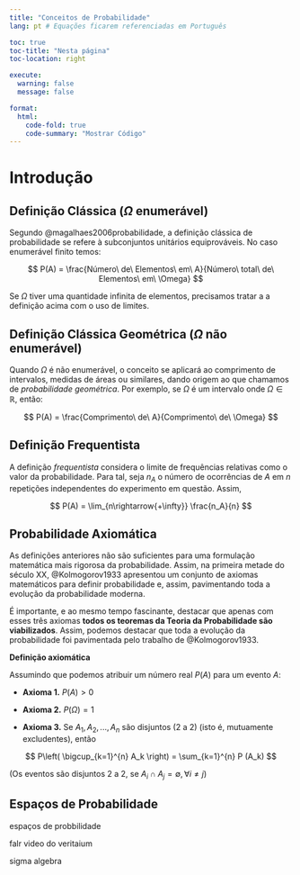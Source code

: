 ```yaml
---
title: "Conceitos de Probabilidade"
lang: pt # Equações ficarem referenciadas em Português

toc: true
toc-title: "Nesta página"
toc-location: right

execute: 
  warning: false
  message: false

format:
  html:
    code-fold: true
    code-summary: "Mostrar Código"
---
```


# Introdução

## Definição Clássica ($\Omega$ enumerável)

Segundo @magalhaes2006probabilidade, a definição clássica de probabilidade se refere à subconjuntos unitários equiprováveis. No caso enumerável finito temos:

$$
P(A) = \frac{Número\ de\ Elementos\ em\ A}{Número\ total\ de\ Elementos\ em\ \Omega}
$$

Se $\Omega$ tiver uma quantidade infinita de elementos, precisamos tratar a a definição acima com o uso de limites.

## Definição Clássica Geométrica ($\Omega$ não enumerável)

Quando $\Omega$ é não enumerável, o conceito se aplicará ao comprimento de intervalos, medidas de áreas ou similares, dando origem ao que chamamos de *probabilidade geométrica*. Por exemplo, se $\Omega$ é um intervalo onde $\Omega \in \mathbb{R}$, então:

$$
P(A) = \frac{Comprimento\ de\ A}{Comprimento\ de\ \Omega}
$$



## Definição Frequentista

A definição *frequentista* considera o limite de frequências relativas como o valor da probabilidade. Para tal, seja $n_{A}$ o número de ocorrências de $A$ em $n$ repetições independentes do experimento em questão. Assim,

$$
P(A) = \lim_{n\rightarrow{+\infty}} \frac{n_A}{n}
$$


## Probabilidade Axiomática

As definições anteriores não são suficientes para uma formulação matemática mais rigorosa da probabilidade. Assim, na primeira metade do século XX, @Kolmogorov1933 apresentou um conjunto de axiomas matemáticos para definir probabilidade e, assim, pavimentando toda a evolução da probabilidade moderna.

É importante, e ao mesmo tempo fascinante, destacar que apenas com esses três axiomas **todos os teoremas da Teoria da Probabilidade são viabilizados**. Assim, podemos destacar que toda a evolução da probabilidade foi pavimentada pelo trabalho de @Kolmogorov1933.

**Definição axiomática**

Assumindo que podemos atribuir um número real $P(A)$ para um evento $A$:

- **Axioma 1.** $P(A) > 0$

- **Axioma 2.** $P(\Omega) = 1$

- **Axioma 3.** Se $A_1, A_2, ..., A_n$ são disjuntos (2 a 2) (isto é, mutuamente excludentes), então

$$
P\left( \bigcup_{k=1}^{n} A_k \right) = \sum_{k=1}^{n} P (A_k) 
$$

(Os eventos são disjuntos 2 a 2, se $A_i \cap A_j = \emptyset, \forall i \ne j$)


## Espaços de Probabilidade

espaços de probbilidade

falr video do veritaium


sigma algebra